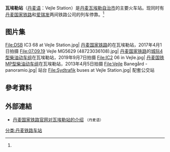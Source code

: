 {{Expand language|da}}{{Infobox station
| name = 
| native_name = Vejle Station
| type = [[火车站|火车站]]
| image = Denmark-Vejle train station.jpg
| caption = 瓦埃勒站主楼
| address = {{DEN}} [[南丹麦大区|南丹麦大区]] [[瓦埃勒自治市|瓦埃勒自治市]] [[瓦埃勒|瓦埃勒镇]]（7100）火车站广场3号
| operator = [[丹麦国家铁路|丹麦国家铁路]]<br>[[爱瑞发|爱瑞发]]
| platforms = 两个[[岛式站台|岛式站台]]<ref name="#1">{{Cite web|title=Vejle Station|url=https://www.google.com.hk/maps/place/Vejle/@55.7064762,9.5366694,144m/data=!3m1!1e3!4m5!3m4!1s0x464c8253b8ace2af:0x5ec6808c7ded13e5!8m2!3d55.7067291!4d9.5365349|accessdate=2021-01-13|author=|date=|format=|work=|publisher=谷歌地图|language=zh-CN}}</ref>
| structure = [[地面车站|地面车站]]
| code = Vj
| zone = 20
| line = {{link-da|东日德兰纵贯铁路|Den jyske længdebane}}<br>{{link-da|瓦埃勒—霍尔斯特布罗铁路|Vejle-Holstebro-banen}}
}}
'''瓦埃勒站'''（[[丹麦语|丹麦语]]：Vejle Station）是[[丹麦|丹麦]][[瓦埃勒自治市|瓦埃勒自治市]]的主要火车站。现同时有[[丹麦国家铁路|丹麦国家铁路]]和[[爱瑞发|爱瑞发]]两间铁路公司的列车停靠。<ref name="#1"/>

==图片集==
<gallery widths="300" heights="200">
File:DSB IC3 68 at Vejle Station.jpg| [[丹麦国家铁路|丹麦国家铁路]]的{{link-da|城际3型柴油动车组|IC3}}在瓦埃勒站，2017年4月1日拍摄
File:07.09.19 Vejle MG5629 (48723036108).jpg| [[丹麦国家铁路|丹麦国家铁路]]的[[城际4型柴油动车组|城际4型柴油动车组]]在瓦埃勒站，2019年9月7日拍摄
File:IC2 06 in Vejle.jpg| [[丹麦国铁MP型柴油动车组|丹麦国铁MP型柴油动车组]]在瓦埃勒站，2013年4月5日拍摄
File:Vejle Banegård - panoramio.jpg| 站台
File:Sydtrafik buses at Vejle Station.jpg| 配套公交站 
</gallery>

== 參考資料 ==
{{Reflist}}

== 外部連結 ==
*[https://www.dsb.dk/kundeservice/stationer/vejle/ 丹麦国家铁路官网对瓦埃勒站的介绍] {{Wayback|url=https://www.dsb.dk/kundeservice/stationer/vejle/ |date=20190712123359 }}<small>（丹麦语）</small>
{{commonscat}}
[[分类:丹麦铁路车站|分类:丹麦铁路车站]]